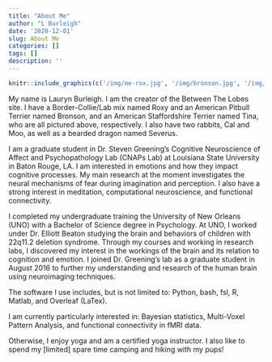 ```yaml
---
title: "About Me"
author: "L Burleigh"
date: '2020-12-01'
slug: About Me
categories: []
tags: []
description: ''
---
```


```r
knitr::include_graphics(c('/img/me-rox.jpg', '/img/bronson.jpg', '/img/Tina.jpg'))
```


My name is Lauryn Burleigh. I am the creator of the Between The Lobes site. I have a Border-Collie/Lab mix named Roxy and an American Pitbull Terrier named Bronson, and an American Staffordshire Terrier named Tina, who are all pictured above, respectively. I also have two rabbits, Cal and Moo, as well as a bearded dragon named Severus. 

I am a graduate student in Dr. Steven Greening’s Cognitive Neuroscience of Affect and Psychopathology Lab (CNAPs Lab) at Louisiana State University in Baton Rouge, LA. I am interested in emotions and how they impact cognitive processes. My main research at the moment investigates the neural mechanisms of fear during imagination and perception. I also have a strong interest in meditation, computational neuroscience, and functional connectivity.

I completed my undergraduate training the University of New Orleans (UNO) with a Bachelor of Science degree in Psychology. At UNO, I worked under Dr. Elliott Beaton studying the brain and behaviors of children with 22q11.2 deletion syndrome. Through my courses and working in research labs, I discovered my interest in the workings of the brain and its relation to cognition and emotion.
I joined Dr. Greening’s lab as a graduate student in August 2016 to further my understanding and research of the human brain using neuroimaging techniques.

The software I use includes, but is not limited to: Python, bash, fsl, R, Matlab, and Overleaf (LaTex).

I am currently particularly interested in: Bayesian statistics, Multi-Voxel Pattern Analysis, and functional connectivity in fMRI data.

Otherwise, I enjoy yoga and am a certified yoga instructor. I also like to spend my [limited] spare time camping and hiking with my pups! 